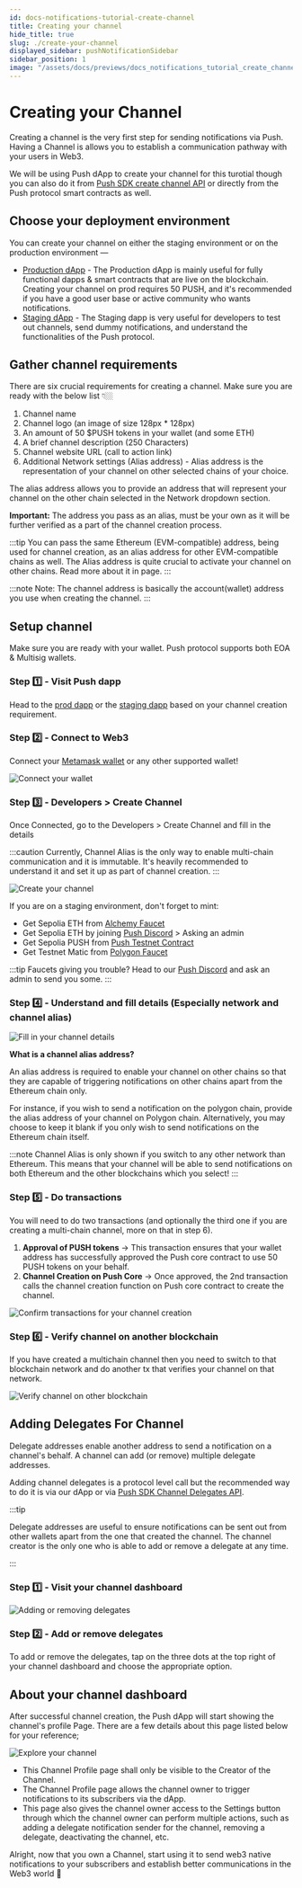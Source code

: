 ```yaml
---
id: docs-notifications-tutorial-create-channel
title: Creating your channel
hide_title: true
slug: ./create-your-channel
displayed_sidebar: pushNotificationSidebar
sidebar_position: 1
image: "/assets/docs/previews/docs_notifications_tutorial_create_channel--creating_your_channel.png"
---
```


# Creating your Channel

Creating a channel is the very first step for sending notifications via Push. Having a Channel is allows you to establish a communication pathway with your users in Web3.

We will be using Push dApp to create your channel for this turotial though you can also do it from [Push SDK create channel API](docs/notifications/build/create-channel/) or directly from the Push protocol smart contracts as well.

<head>
  <title>{`Create Channel | Tutorial | Push Notifications | Push Documentation`}</title>
</head>

## Choose your deployment environment

You can create your channel on either the staging environment or on the production environment —

- [Production dApp](https://app.push.org/dashboard) - The Production dApp is mainly useful for fully functional dapps & smart contracts that are live on the blockchain. Creating your channel on prod requires 50 PUSH, and it's recommended if you have a good user base or active community who wants notifications.
- [Staging dApp](https://staging.push.org/dashboard) - The Staging dapp is very useful for developers to test out channels, send dummy notifications, and understand the functionalities of the Push protocol.

## Gather channel requirements

There are six crucial requirements for creating a channel. Make sure you are ready with the below list 👇🏼

1. Channel name
2. Channel logo (an image of size 128px \* 128px)
3. An amount of 50 $PUSH tokens in your wallet (and some ETH)
4. A brief channel description (250 Characters)
5. Channel website URL (call to action link)
6. Additional Network settings (Alias address) - Alias address is the representation of your channel on other selected chains of your choice.

The alias address allows you to provide an address that will represent your channel on the other chain selected in the Network dropdown section.

**Important:** The address you pass as an alias, must be your own as it will be further verified as a part of the channel creation process.

:::tip
You can pass the same Ethereum (EVM-compatible) address, being used for channel creation, as an alias address for other EVM-compatible chains as well.
The Alias address is quite crucial to activate your channel on other chains. Read more about it in page.
:::

:::note
Note: The channel address is basically the account(wallet) address you use when creating the channel.
:::

## Setup channel

Make sure you are ready with your wallet. Push protocol supports both EOA & Multisig wallets.

### Step 1️⃣ - Visit Push dapp

Head to the [prod dapp](https://app.push.org/dashboard) or the [staging dapp](https://staging.push.org/dashboard) based on your channel creation requirement.

### Step 2️⃣ - Connect to Web3

Connect your [Metamask wallet](https://metamask.io) or any other supported wallet!

![Connect your wallet](/assets/docs/notifications/tutorials/tutorial-create-channel/connectWallet.png "Representation of how to connect your web3 wallet")

### Step 3️⃣ - Developers > Create Channel

Once Connected, go to the Developers > Create Channel and fill in the details

:::caution
Currently, Channel Alias is the only way to enable multi-chain communication and it is immutable. It's heavily recommended to understand it and set it up as part of channel creation.
:::

![Create your channel](/assets/docs/notifications/tutorials/tutorial-create-channel/createYourChannel.png "Representation of how to start creating your channel")

If you are on a staging environment, don't forget to mint:

- Get Sepolia ETH from [Alchemy Faucet](https://sepoliafaucet.com/)
- Get Sepolia ETH by joining [Push Discord](https://discord.gg/pushprotocol) > Asking an admin
- Get Sepolia PUSH from [Push Testnet Contract](https://sepolia.etherscan.io/token/0x37c779a1564DCc0e3914aB130e0e787d93e21804#writeContract#F5)
- Get Testnet Matic from [Polygon Faucet](https://faucet.polygon.technology/)

:::tip
Faucets giving you trouble? Head to our [Push Discord](https://discord.gg/pushprotocol "Join Push Discord channel") and ask an admin to send you some.
:::

### Step 4️⃣ - Understand and fill details (Especially network and channel alias)

![Fill in your channel details](/assets/docs/notifications/tutorials/tutorial-create-channel/createChannelAlias.png "Representation of details you need to fill for your channel including channel alias")

**What is a channel alias address?**

An alias address is required to enable your channel on other chains so that they are capable of triggering notifications on other chains apart from the Ethereum chain only.

For instance, if you wish to send a notification on the polygon chain, provide the alias address of your channel on Polygon chain. Alternatively, you may choose to keep it blank if you only wish to send notifications on the Ethereum chain itself.

:::note
Channel Alias is only shown if you switch to any other network than Ethereum. This means that your channel will be able to send notifications on both Ethereum and the other blockchains which you select!
:::

### Step 5️⃣ - Do transactions

You will need to do two transactions (and optionally the third one if you are creating a multi-chain channel, more on that in step 6).

1. **Approval of PUSH tokens** -> This transaction ensures that your wallet address has successfully approved the Push core contract to use 50 PUSH tokens on your behalf.
2. **Channel Creation on Push Core** -> Once approved, the 2nd transaction calls the channel creation function on Push core contract to create the channel.

![Confirm transactions for your channel creation](/assets/docs/notifications/tutorials/tutorial-create-channel/confirmTransaction.png "Representation of confirm transactions screen during your channel creation process")

### Step 6️⃣ - Verify channel on another blockchain

If you have created a multichain channel then you need to switch to that blockchain network and do another tx that verifies your channel on that network.

![Verify channel on other blockchain](/assets/docs/notifications/tutorials/tutorial-create-channel/verifyChannel.png "Representation of how to verify channel on other blockchain")

## Adding Delegates For Channel

Delegate addresses enable another address to send a notification on a channel's behalf. A channel can add (or remove) multiple delegate addresses.

Adding channel delegates is a protocol level call but the recommended way to do it is via our dApp or via [Push SDK Channel Delegates API](/docs/notifications/01-build/06-Develop-Channel-Delegates.mdx "API for adding channel delegates").

:::tip

Delegate addresses are useful to ensure notifications can be sent out from other wallets apart from the one that created the channel. The channel creator is the only one who is able to add or remove a delegate at any time.

:::

### Step 1️⃣ - Visit your channel dashboard

![Adding or removing delegates](/assets/docs/notifications/tutorials/tutorial-create-channel/channelDelegates.png "Representation of how a developer can add or remove delegates from their channel via channel dashboard")

### Step 2️⃣ - Add or remove delegates

To add or remove the delegates, tap on the three dots at the top right of your channel dashboard and choose the appropriate option.

## About your channel dashboard

After successful channel creation, the Push dApp will start showing the channel's profile Page. There are a few details about this page listed below for your reference;

![Explore your channel](/assets/docs/notifications/tutorials/tutorial-create-channel/knowYourChannel.png "Representation of how channel dashboard looks to the developer after channel is successfully created")

- This Channel Profile page shall only be visible to the Creator of the Channel.
- The Channel Profile page allows the channel owner to trigger notifications to its subscribers via the dApp.
- This page also gives the channel owner access to the Settings button through which the channel owner can perform multiple actions, such as adding a delegate notification sender for the channel, removing a delegate, deactivating the channel, etc.

Alright, now that you own a Channel, start using it to send web3 native notifications to your subscribers and establish better communications in the Web3 world 🥳
